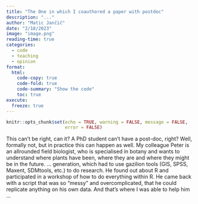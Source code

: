 ```yaml
---
title: "The One in which I coauthored a paper with postdoc"
description: "..."
author: "Matic Jančič"
date: "2/18/2023"
image: "image.png"
reading-time: true
categories:
  - code
  - teaching
  - opinion
format:
  html:
    code-copy: true
    code-fold: true
    code-summary: "Show the code"
    toc: true
execute:
  freeze: true
---
```


```r
knitr::opts_chunk$set(echo = TRUE, warning = FALSE, message = FALSE, 
                      error = FALSE)
```

This can't be right, can it? A PhD student can't have a post-doc, right? Well, formally not, but in practice this can happen as well. My colleague Peter is an allrounded field biologist, who is specialised in botany and wants to understand where plants have been, where they are and where they might be in the future. 
... generation, which had to use gazilion tools (GIS, SPSS, Maxent, SDMtools, etc.) to do research. He found out about R and participated in a workshop of how to do everything within R. He came back with a script that was so "messy" and overcomplicated, that he could replicate anything on his own data. And that's where I was able to help him ...
